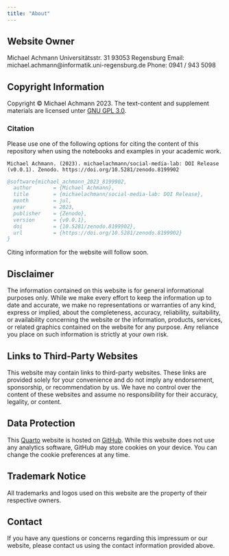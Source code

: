 ```yaml
---
title: "About"
---
```




## Website Owner

Michael Achmann
Universitätsstr. 31
93053 Regensburg
Email: michael.achmann@informatik.uni-regensburg.de
Phone: 0941 / 943 5098


## Copyright Information
Copyright © Michael Achmann 2023. The text-content and supplement materials are licensed unter [GNU GPL 3.0](https://github.com/michaelachmann/social-media-lab/blob/main/LICENSE). 

### Citation

Please use one of the following options for citing the content of this repository when using the notebooks and examples in your academic work.

```
Michael Achmann. (2023). michaelachmann/social-media-lab: DOI Release (v0.0.1). Zenodo. https://doi.org/10.5281/zenodo.8199902
```

```bibtex
@software{michael_achmann_2023_8199902,
  author       = {Michael Achmann},
  title        = {michaelachmann/social-media-lab: DOI Release},
  month        = jul,
  year         = 2023,
  publisher    = {Zenodo},
  version      = {v0.0.1},
  doi          = {10.5281/zenodo.8199902},
  url          = {https://doi.org/10.5281/zenodo.8199902}
}
```

Citing information for the website will follow soon.

## Disclaimer
The information contained on this website is for general informational purposes only. While we make every effort to keep the information up to date and accurate, we make no representations or warranties of any kind, express or implied, about the completeness, accuracy, reliability, suitability, or availability concerning the website or the information, products, services, or related graphics contained on the website for any purpose. Any reliance you place on such information is strictly at your own risk.

## Links to Third-Party Websites
This website may contain links to third-party websites. These links are provided solely for your convenience and do not imply any endorsement, sponsorship, or recommendation by us. We have no control over the content of these websites and assume no responsibility for their accuracy, legality, or content.

## Data Protection
This [Quarto](https://quarto.org/) website is hosted on [GitHub](https://github.com/). While this website does not use any analytics software, GitHub may store cookies on your device. You can change the [cookie preferences]{#open_preferences_center} at any time.

## Trademark Notice
All trademarks and logos used on this website are the property of their respective owners.

## Contact
If you have any questions or concerns regarding this impressum or our website, please contact us using the contact information provided above.

